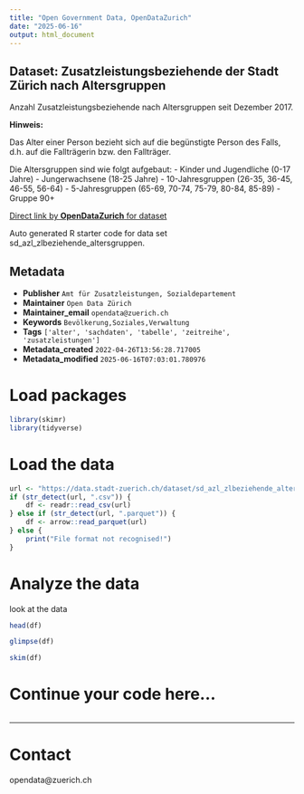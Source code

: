 ```yaml
---
title: "Open Government Data, OpenDataZurich"
date: "2025-06-16"
output: html_document
---
```


## Dataset: Zusatzleistungsbeziehende der Stadt Zürich nach Altersgruppen

Anzahl Zusatzleistungsbeziehende nach Altersgruppen seit Dezember 2017. 


**Hinweis:**

Das Alter einer Person bezieht sich auf die begünstigte Person des Falls, d.h. auf die Fallträgerin bzw. den Fallträger. 

Die Altersgruppen sind wie folgt aufgebaut:
- Kinder und Jugendliche (0-17 Jahre)
- Jungerwachsene (18-25 Jahre)
- 10-Jahresgruppen (26-35, 36-45, 46-55, 56-64)
- 5-Jahresgruppen (65-69, 70-74, 75-79, 80-84, 85-89)
- Gruppe 90+

[]()



[Direct link by **OpenDataZurich** for dataset](https://data.stadt-zuerich.ch/dataset/sd_azl_zlbeziehende_altersgruppen)

Auto generated R starter code for data set sd_azl_zlbeziehende_altersgruppen.

## Metadata

- **Publisher** `Amt für Zusatzleistungen, Sozialdepartement`
- **Maintainer** `Open Data Zürich`
- **Maintainer_email** `opendata@zuerich.ch`
- **Keywords** `Bevölk­erung,Soziales,Ver­walt­ung`
- **Tags** `['alter', 'sachdaten', 'tabelle', 'zeitreihe', 'zusatzleistungen']`
- **Metadata_created** `2022-04-26T13:56:28.717005`
- **Metadata_modified** `2025-06-16T07:03:01.780976`


# Load packages

```r
library(skimr)
library(tidyverse)
```

# Load the data

```r
url <- "https://data.stadt-zuerich.ch/dataset/sd_azl_zlbeziehende_altersgruppen/download/sd_azl_zlbeziehende_altersgruppen.csv"
if (str_detect(url, ".csv")) {
    df <- readr::read_csv(url)
} else if (str_detect(url, ".parquet")) {
    df <- arrow::read_parquet(url)
} else {
    print("File format not recognised!")
}
```

# Analyze the data

look at the data
```r
head(df)
```

```r
glimpse(df)
```

```r
skim(df)
```

# Continue your code here...

```r

```

------------------------------------------------------------------------

# Contact

opendata@zuerich.ch
